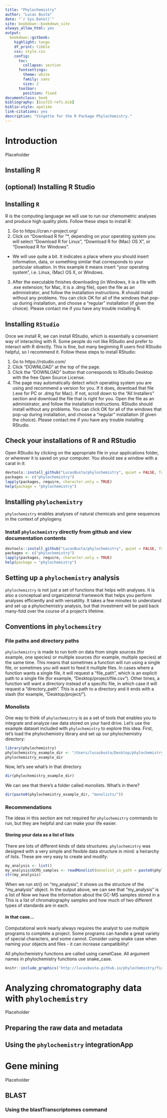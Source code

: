 ```yaml
--- 
title: "Phylochemistry"
author: "Lucas Busta"
date: "`r Sys.Date()`"
site: bookdown::bookdown_site
always_allow_html: yes
output:
  bookdown::gitbook:
    highlight: tango
    df_print: tibble
    css: style.css
    config:
      toc:
        collapse: section
      fontsettings:
        theme: white
        family: sans
        size: 2 
      toolbar:
        position: fixed     
documentclass: book
bibliography: [bio723-refs.bib]
biblio-style: apalike
link-citations: yes
description: "Vingette for the R Package Phylochemistry."
---
```


# Introduction

Placeholder


## Installing R
## (optional) Installing R Studio

<!--chapter:end:index.Rmd-->

## Installing `R`

R is the computing language we will use to run our chemometric analyses and produce high quality plots. Follow these steps to install R:

1. Go to https://cran.r-project.org/
2. Click on "Download R for <your operating system>"*, depending on your operating system you will select "Download R for Linux", "Download R for (Mac) OS X", or "Download R for Windows".

* We will use <this notation> quite a bit. It indicates a place where you should insert information, data, or something similar that corresponds to your particular situation. In this example it means insert "your operating system", i.e. Linux, (Mac) OS X, or Windows.

3. After the executable finishes downloading (in Windows, it is a file with .exe extension; for Mac, it is a .dmg file), open the file as an administrator, and follow the installation instructions. R should install without any problems. You can click OK for all of the windows that pop-up during installation, and choose a "regular" installation (if given the choice). Please contact me if you have any trouble installing R.

## Installing `RStudio`

Once we install R, we can install RStudio, which is essentially a convenient way of interacting with R. Some people do not like RStudio and prefer to interact with R directly. This is fine, but many beginning R users find RStudio helpful, so I recommend it. Follow these steps to install RStudio:

1. Go to https://rstudio.com/
2. Click "DOWNLOAD" at the top of the page.
3. Click the "DOWNLOAD" button that corresponds to RStudio Desktop with the free Open Source License.
4. The page may automatically detect which operating system you are using and recommend a version for you. If it does, download that file (.exe for PC or .dmg for Mac). If not, scroll down to the "All Installers" section and download the file that is right for you. Open the file as an administrator, and follow the installation instructions. RStudio should install without any problems. You can click OK for all of the windows that pop-up during installation, and choose a "regular" installation (if given the choice). Please contact me if you have any trouble installing RStudio.

## Check your installations of R and RStudio

Open RStudio by clicking on the appropriate file in your applications folder, or wherever it is saved on your computer. You should see a window with a carat in it:

```r
devtools::install_github("LucasBusta/phylochemistry", quiet = FALSE, force = TRUE)
packages <- c("phylochemistry")
lapply(packages, require, character.only = TRUE)
help(package = "phylochemistry")
```

## Installing `phylochemistry`

`phylochemistry` enables analyses of natural chemicals and gene sequences in the context of phylogeny.

### Install `phylochemistry` directly from github and view documentation contents

```r
devtools::install_github("LucasBusta/phylochemistry", quiet = FALSE, force = TRUE)
packages <- c("phylochemistry")
lapply(packages, require, character.only = TRUE)
help(package = "phylochemistry")
```

## Setting up a `phylochemistry` analysis

`phylochemistry` is not just a set of functions that helps with analyses. It is also a conceptual and organizational framework that helps you perform analyses efficiently and with versatility. It takes a few minutes to understand and set up a phylochemistry analysis, but that investment will be paid back many-fold over the course of a project's lifetime.

## Conventions in `phylochemsitry`

### File paths and directory paths

`phylochemistry` is made to run both on data from single sources (for example, one species) or multiple sources (for example, multiple species) at the same time. This means that sometimes a function will run using a single file, or sometimes you will want to feed it multiple files. In cases where a function wants a single file, it will request a "file_path", which is an explicit path to a single file (for example, "Desktop/project/file.csv"). Other times, a function will want a directory instead of a specific file, in which case it will request a "directory_path". This is a path to a directory and it ends with a slash (for example, "Desktop/project/").

### Monolists

One way to think of `phylochemistry` is as a set of tools that enables you to integrate and analyze raw data stored on your hard drive. Let's use the example dataset included with `phylochemistry` to explore this idea. First, let's load the phylochemistry library and set up our phylochemistry directory:

```r
library(phylochemistry)
phylochemistry_example_dir <- "/Users/lucasbusta/Desktop/phylochemistry_example_data/"
phylochemistry_example_dir
```

Now, let's see what's in that directory
```r
dir(phylochemistry_example_dir)
```

We can see that there's a folder called monolists. What's in there?
```r
dir(paste0(phylochemistry_example_dir, "monolists/"))
```

### Recommendations

The ideas in this section are not required for `phylochemistry` commands to run, but they are helpful and can make your life easier.

#### Storing your data as a list of lists

There are lots of different kinds of data structures. `phylochemistry` was designed with a very simple and flexible data structure in mind: a heirarchy of lists. These are very easy to create and modify:

```r
my_analysis <- list()
my_analysis$GCMS_samples <- readMonolist(monolist_in_path = paste0(phylochemistry_example_dir, "monolists/GCMS_samples.csv"))
str(my_analysis)
```

When we run str() on "my_analysis", it shows us the structure of the "my_analysis" object. In the output above, we can see that "my_analysis" is a list of Now we have the information about the GC-MS samples stored in a This is a list of chromatography samples and how much of two different types of standards are in each.

#### in that case...

Computational work nearly always requires the analyst to use multiple programs to complete a project. Some programs can handle a great variety of special characters, and some cannot. Consider using snake case when naming your objects and files - it can increase campatibility!

All phylochemistry functions are called using camelCase.
All argument names in phylochemistry functions use snake_case.

```r
knitr::include_graphics('http://lucasbusta.github.io/phylochemistry/figures/in_that_case.png', dpi = NA)
```






<!--chapter:end:01-setting_up_phylochemistry.Rmd-->


# Analyzing chromatography data with `phylochemistry`

Placeholder


## Preparing the raw data and metadata
## Using the `phylochemistry` integrationApp

<!--chapter:end:02-analyzing_GC_MS_data.Rmd-->


# Gene mining

Placeholder


## BLAST
### Using the blastTranscriptomes command

<!--chapter:end:03-gene_mining.Rmd-->

